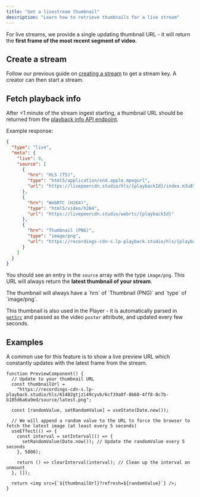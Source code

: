 ```yaml
---
title: "Get a livestream thumbnail"
description: "Learn how to retrieve thumbnails for a live stream"
---
```


For live streams, we provide a single updating thumbnail URL - it will return
the **first frame of the most recent segment of video**.

## Create a stream

Follow our previous guide on
[creating a stream](/developers/guides/create-livestream) to get a stream key. A
creator can then start a stream.

## Fetch playback info

After &lt;1 minute of the stream ingest starting, a thumbnail URL should be
returned from the [playback info API endpoint](/api-reference/playback/get).

Example response:

```json
{
  "type": "live",
  "meta": {
    "live": 0,
    "source": [
      {
        "hrn": "HLS (TS)",
        "type": "html5/application/vnd.apple.mpegurl",
        "url": "https://livepeercdn.studio/hls/{playbackId}/index.m3u8"
      },
      {
        "hrn": "WebRTC (H264)",
        "type": "html5/video/h264",
        "url": "https://livepeercdn.studio/webrtc/{playbackId}"
      },
      {
        "hrn": "Thumbnail (PNG)",
        "type": "image/png",
        "url": "https://recordings-cdn-s.lp-playback.studio/hls/{playbackId}/{ID}/source/latest.png"
      }
    ]
  }
}
```

You should see an entry in the `source` array with the type `image/png`. This
URL will always return the **latest thumbnail of your stream**.

<Info>
  The thumbnail will always have a `hrn` of `Thumbnail (PNG)` and `type` of
  `image/png`.
</Info>

This thumbnail is also used in the Player - it is automatically parsed in
[`getSrc`](/sdks/react/player/get-src) and passed as the video `poster`
attribute, and updated every few seconds.

## Examples

A common use for this feature is to show a live preview URL which constantly
updates with the latest frame from the stream.

```tsx
function PreviewComponent() {
  // Update to your thumbnail URL
  const thumbnailUrl =
    "https://recordings-cdn-s.lp-playback.studio/hls/61482gtjzi49cyvb/6cf39a0f-8b68-4ff8-8c7b-b105d6a6a9ed/source/latest.png";

  const [randomValue, setRandomValue] = useState(Date.now());

  // We will append a random value to the URL to force the browser to fetch the latest image (at least every 5 seconds)
  useEffect(() => {
    const interval = setInterval(() => {
      setRandomValue(Date.now()); // Update the randomValue every 5 seconds
    }, 5000);

    return () => clearInterval(interval); // Clean up the interval on unmount
  }, []);

  return <img src={`${thumbnailUrl}?refresh=${randomValue}`} />;
}
```
